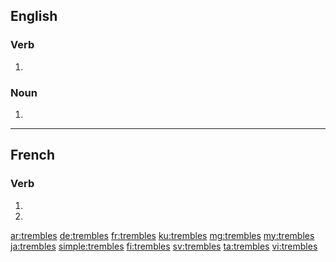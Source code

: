{{also|tremblés}}
==English==

===Verb===
{{head|en|verb form}}

# {{en-third-person singular of|tremble}}

===Noun===
{{head|en|plural}}

# {{plural of|tremble|lang=en}}

----

==French==

===Verb===
{{fr-verb-form}}

# {{inflection of|trembler||2|s|pres|indc|lang=fr}}
# {{inflection of|trembler||2|s|pres|subj|lang=fr}}

[[ar:trembles]]
[[de:trembles]]
[[fr:trembles]]
[[ku:trembles]]
[[mg:trembles]]
[[my:trembles]]
[[ja:trembles]]
[[simple:trembles]]
[[fi:trembles]]
[[sv:trembles]]
[[ta:trembles]]
[[vi:trembles]]